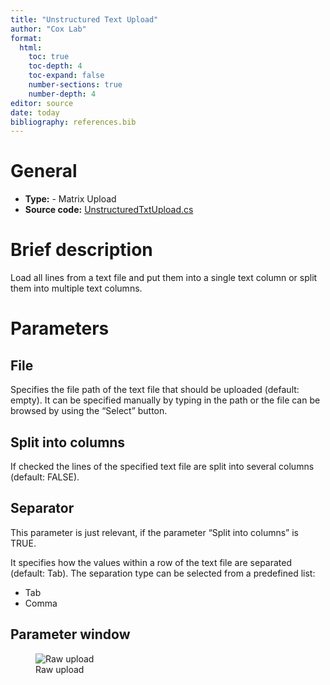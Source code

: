 ```yaml
---
title: "Unstructured Text Upload"
author: "Cox Lab"
format: 
  html:
    toc: true
    toc-depth: 4
    toc-expand: false
    number-sections: true
    number-depth: 4
editor: source
date: today
bibliography: references.bib
---
```


# General

  * **Type:** - Matrix Upload
  * **Source code:** [UnstructuredTxtUpload.cs](https://github.com/JurgenCox/perseus-plugins/blob/master/PerseusPluginLib/Load/UnstructuredTxtUpload.cs)

# Brief description

Load all lines from a text file and put them into a single text column or split them into 
multiple text columns.


```{=html}
<!-- This comment and the line above it must be preserved when editing this file!
The recommended sections are these, but they may be changed on a case by case basis.
===== Detailed description =====
===== Parameters =====
===== Theoretical background =====
===== Examples =====
Make changes only below this line! -->
```
# Parameters

## File

Specifies the file path of the text file that should be uploaded (default: empty). It can be specified manually by typing in the path or the file can be browsed by using the "Select" button.

## Split into columns

If checked the lines of the specified text file are split into several columns (default: FALSE).

## Separator

This parameter is just relevant, if the parameter "Split into columns" is TRUE. 

It specifies how the values within a row of the text file are separated (default: Tab). The separation type can be selected from a predefined list: 

* Tab 
* Comma

## Parameter window

![Raw upload](images/raw_upload-edited.png)

